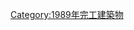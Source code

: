 {{Commonscat|Bridges completed in 1989}}
{{Cat nav 10years|20世紀橋梁|1989||年完工橋梁}}

[[Category:1989年完工建築物|Category:1989年完工建築物]]